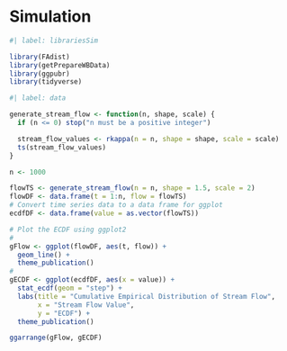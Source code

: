 # Simulation

```r
#| label: librariesSim

library(FAdist)
library(getPrepareWBData)
library(ggpubr)
library(tidyverse)
```


```r
#| label: data 

generate_stream_flow <- function(n, shape, scale) {
  if (n <= 0) stop("n must be a positive integer")

  stream_flow_values <- rkappa(n = n, shape = shape, scale = scale)
  ts(stream_flow_values)
}

n <- 1000

flowTS <- generate_stream_flow(n = n, shape = 1.5, scale = 2)
flowDF <- data.frame(t = 1:n, flow = flowTS)
# Convert time series data to a data frame for ggplot
ecdfDF <- data.frame(value = as.vector(flowTS))

# Plot the ECDF using ggplot2
# 
gFlow <- ggplot(flowDF, aes(t, flow)) +
  geom_line() +
  theme_publication()
# 
gECDF <- ggplot(ecdfDF, aes(x = value)) +
  stat_ecdf(geom = "step") +
  labs(title = "Cumulative Empirical Distribution of Stream Flow",
       x = "Stream Flow Value",
       y = "ECDF") +
  theme_publication()

ggarrange(gFlow, gECDF)

```

